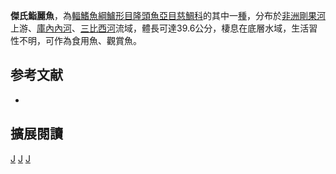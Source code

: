 {{Speciesbox 
| genus = Serranochromis
| species = jallae
| status = LC
| status_system = IUCN3.1
| authority = [[Boulenger|Boulenger]], 1896
| synonyms = *''Hemichromis jallae''<br /><small>Boulenger, 1896</small>
*''Serranochromis robustus jallae''<br /><small>Boulenger, 1896</small>
*''Paratilapia zambesensis''<br /><small>Gilchrist & Thompson, 1917</small>
}}

'''傑氏鮨麗魚'''，為[[輻鰭魚綱|輻鰭魚綱]][[鱸形目|鱸形目]][[隆頭魚亞目|隆頭魚亞目]][[慈鯛科|慈鯛科]]的其中一[[種|種]]，分布於[[非洲|非洲]][[剛果河|剛果河]]上游、[[庫內內河|庫內內河]]、[[三比西河|三比西河]]流域，體長可達39.6公分，棲息在底層水域，生活習性不明，可作為食用魚、觀賞魚。
==参考文献==
*{{FishBase_species|genus=Serranochromis|species=jallae|year=2013|month=5}}

== 擴展閱讀 ==
{{refbegin}}
{{wikispecies-inline|Serranochromis jallae|傑氏鮨麗魚}}
{{refend}}
{{Taxonbar|from=Q14332684}}

[[Category:食用魚|J]]
[[Category:觀賞魚|J]]
[[Category:鮨麗魚屬|J]]


{{鱸形目小作品}}